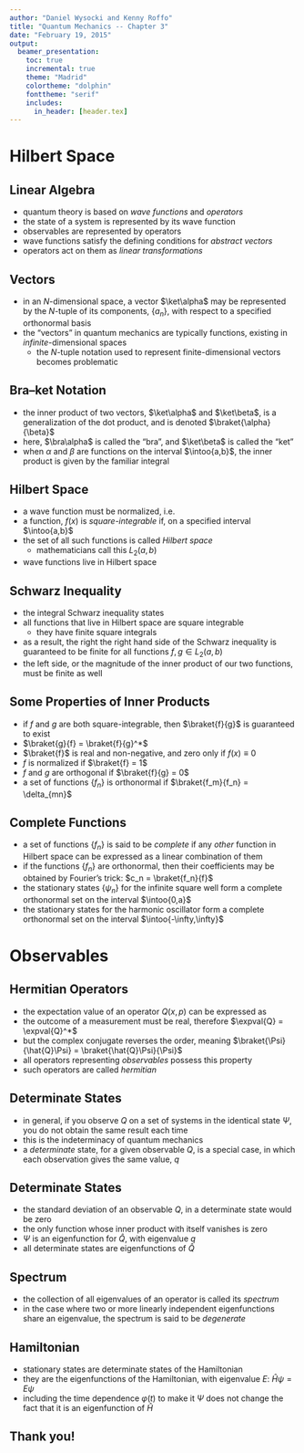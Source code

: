 ```yaml
---
author: "Daniel Wysocki and Kenny Roffo"
title: "Quantum Mechanics -- Chapter 3"
date: "February 19, 2015"
output:
  beamer_presentation:
    toc: true
    incremental: true
    theme: "Madrid"
    colortheme: "dolphin"
    fonttheme: "serif"
    includes:
      in_header: [header.tex]
---
```


# Hilbert Space

## Linear Algebra

- quantum theory is based on *wave functions* and *operators*
- the state of a system is represented by its wave function
- observables are represented by operators
- wave functions satisfy the defining conditions for *abstract vectors*
- operators act on them as *linear transformations*


## Vectors

- in an $N$-dimensional space, a vector $\ket\alpha$ may be represented by the
  $N$-tuple of its components, $\{ a_n \}$, with respect to a specified
  orthonormal basis
\begin{displaymath}
\ket\alpha \to \mathbf{a} =
\begin{pmatrix} a_1 \\ a_2 \\ \vdots \\ a_N \end{pmatrix}
\end{displaymath}
- the "vectors" in quantum mechanics are typically functions, existing in
  *infinite*-dimensional spaces
    - the $N$-tuple notation used to represent finite-dimensional vectors
      becomes problematic

## Bra--ket Notation

- the inner product of two vectors, $\ket\alpha$ and $\ket\beta$, is a
  generalization of the dot product, and is denoted $\braket{\alpha}{\beta}$
\begin{displaymath}
\braket{\alpha}{\beta} =
a_1^* b_1 + a_2^* b_2 + \ldots + a_N^* b_N
\end{displaymath}
- here, $\bra\alpha$ is called the "bra", and $\ket\beta$ is called the "ket"
- when $\alpha$ and $\beta$ are functions on the interval $\intoo{a,b}$,
  the inner product is given by the familiar integral
\begin{displaymath}
\only<3->{
\braket{\alpha}{\beta} =
\int_a^b \alpha(x)^* \beta(x) \dif x
}
\end{displaymath}


## Hilbert Space

- a wave function must be normalized, i.e.
\begin{displaymath}
\braket\Psi =
\int_{-\infty}^\infty \Psi^* \Psi \dif x =
\int_{-\infty}^\infty \abs{\Psi}^2 \dif x =
1
\end{displaymath}
- a function, $f(x)$ is *square-integrable* if, on a specified interval
  $\intoo{a,b}$
\begin{displaymath}
\only<2->{
\braket{f} = \int_a^b \abs{f(x)}^2 \dif x < \infty
}
\end{displaymath}
- the set of all such functions is called *Hilbert space*
    - mathematicians call this $L_2(a, b)$
- wave functions live in Hilbert space


## Schwarz Inequality

- the integral Schwarz inequality states
\begin{displaymath}
\abs{\int_a^b f(x)^* g(x) \dif x}
\leq
\sqrt{
  \int_a^b \abs{f(x)}^2 \dif x
  \int_a^b \abs{g(x)}^2 \dif x
}
\end{displaymath}
- all functions that live in Hilbert space are square integrable
    - they have finite square integrals
- as a result, the right the right hand side of the Schwarz inequality is
  guaranteed to be finite for all functions $f, g \in L_2(a,b)$
- the left side, or the magnitude of the inner product of our two functions,
  must be finite as well


## Some Properties of Inner Products

- if $f$ and $g$ are both square-integrable, then $\braket{f}{g}$ is guaranteed
  to exist
- $\braket{g}{f} = \braket{f}{g}^*$
- $\braket{f}$ is real and non-negative, and zero only if $f(x) \equiv 0$
- $f$ is normalized if $\braket{f} = 1$
- $f$ and $g$ are orthogonal if $\braket{f}{g} = 0$
- a set of functions $\{ f_n \}$ is orthonormal if
  $\braket{f_m}{f_n} = \delta_{mn}$

## Complete Functions

- a set of functions $\{ f_n \}$ is said to be *complete* if any *other*
  function in Hilbert space can be expressed as a linear combination of them
\begin{displaymath}
f(x) = \sum_{n=1}^\infty c_n f_n(x)
\end{displaymath}
- if the functions $\{ f_n \}$ are orthonormal, then their coefficients may
  be obtained by Fourier's trick: $c_n = \braket{f_n}{f}$
- the stationary states $\{ \psi_n \}$ for the infinite square well form a
  complete orthonormal set on the interval $\intoo{0,a}$
- the stationary states for the harmonic oscillator form a complete orthonormal
  set on the interval $\intoo{-\infty,\infty}$

# Observables

## Hermitian Operators

- the expectation value of an operator $Q(x,p)$ can be expressed as
\begin{displaymath}
\expval{Q} = \int \Psi^* \hat{Q} \Psi \dif x = \braket{\Psi}{\hat{Q}\Psi}
\end{displaymath}
- the outcome of a measurement must be real, therefore
  $\expval{Q} = \expval{Q}^*$
- but the complex conjugate reverses the order, meaning
  $\braket{\Psi}{\hat{Q}\Psi} = \braket{\hat{Q}\Psi}{\Psi}$
- all operators representing *observables* possess this property
- such operators are called *hermitian*


## Determinate States

- in general, if you observe $Q$ on a set of systems in the identical state
  $\Psi$, you do not obtain the same result each time
- this is the indeterminacy of quantum mechanics
- a *determinate* state, for a given observable $Q$, is a special case,
  in which each observation gives the same value, $q$


## Determinate States

- the standard deviation of an observable $Q$, in a determinate state would be
  zero
\begin{align*}
\sigma^2 &=
\expval{(\hat{Q} - \expval{Q})^2}
\\ &=
\braket{\Psi}{(\hat{Q}-q)^2 \Psi}
\\ &=
\braket{(\hat{Q}-q) \Psi}{(\hat{Q}-q) \Psi} = 0
\end{align*}
- the only function whose inner product with itself vanishes is zero
\begin{displaymath}
\only<2->{
(\hat{Q}-q) \Psi = 0 \implies \hat{Q} \Psi = q \Psi
}
\end{displaymath}
- $\Psi$ is an eigenfunction for $\hat{Q}$, with eigenvalue $q$
- all determinate states are eigenfunctions of $\hat{Q}$

## Spectrum

- the collection of all eigenvalues of an operator is called its *spectrum*
- in the case where two or more linearly independent eigenfunctions share an
  eigenvalue, the spectrum is said to be *degenerate*



## Hamiltonian

- stationary states are determinate states of the Hamiltonian
- they are the eigenfunctions of the Hamiltonian, with eigenvalue $E$:
  $\hat{H} \psi = E \psi$
- including the time dependence $\varphi(t)$ to make it $\Psi$ does not change
  the fact that it is an eigenfunction of $\hat{H}$


## Thank you!
